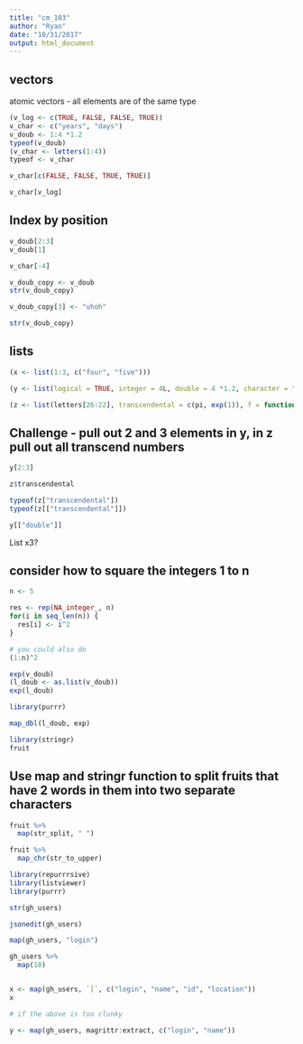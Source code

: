 ```yaml
---
title: "cm_103"
author: "Ryan"
date: "10/31/2017"
output: html_document
---
```


## vectors

atomic vectors - all elements are of the same type

```r
(v_log <- c(TRUE, FALSE, FALSE, TRUE))
v_char <- c("years", "days")
v_doub <- 1:4 *1.2
typeof(v_doub)
(v_char <- letters(1:4))
typeof <- v_char

v_char[c(FALSE, FALSE, TRUE, TRUE)]

v_char[v_log]

```

## Index by position

```r
v_doub[2:3]
v_doub[1]

v_char[-4]
```


```r
v_doub_copy <- v_doub
str(v_doub_copy)

v_doub_copy[3] <- "uhoh"

str(v_doub_copy)
```


## lists

```r
(x <- list(1:3, c("four", "five")))

(y <- list(logical = TRUE, integer = 4L, double = 4 *1.2, character = "character"))

(z <- list(letters[26:22], transcendental = c(pi, exp(1)), f = function(x) x^2))

```


## Challenge - pull out 2 and 3 elements in y, in z pull out all transcend numbers

```r
y[2:3]

z$transcendental

typeof(z["transcendental"])
typeof(z[["transcendental"]])

y[["double"]]
```
List x3?


## consider how to square the integers 1 to n

```r
n <- 5
```

```r
res <- rep(NA_integer_, n)
for(i in seq_len(n)) {
  res[i] <- i^2
}

# you could also do
(1:n)^2
```

```r
exp(v_doub)
(l_doub <- as.list(v_doub))
exp(l_doub)
```

```r
library(purrr)

map_dbl(l_doub, exp)

```

```r
library(stringr)
fruit
```

## Use map and stringr function to split fruits that have 2 words in them into two separate characters

```r
fruit %>% 
  map(str_split, " ")

fruit %>% 
  map_chr(str_to_upper)
```

```r
library(repurrrsive)
library(listviewer)
library(purrr)

str(gh_users)
```


```r
jsonedit(gh_users)

map(gh_users, "login")

gh_users %>% 
  map(18)


x <- map(gh_users, `[`, c("login", "name", "id", "location"))
x

# if the above is too clunky

y <- map(gh_users, magrittr:extract, c("login", "name"))
```






